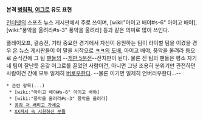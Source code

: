 '''본격 [[병림픽]], [[어그로]] 유도 표현'''

[[인터넷]]의 스포츠 뉴스 게시판에서 주로 쓰이며, [wiki:"아이고 배야#s-6" 아이고 배야], [wiki:"풍악을 울려라#s-3" 풍악을 울려라] 등과 같은 의미로 많이 쓰인다. 

플레이오프, 결승전, 기타 중요한 경기에서 자신이 응원하는 팀이 라이벌 팀을 이겼을 경우 온 뉴스 게시판들이 이 말을 시작으로 [[ㅋㅋ]]의 [[도배]], 아이고 배야, 풍악을 울려라 등으로 순식간에 그 팀 [[팬]]들의 --[[개판 5분전]]--잔치판이 된다. 물론 진 팀의 팬들은 평소 자기네 팀이 잘난듯 온갖 어그로를 끌었던 사람이건, 아니면 그냥 조용히 분위기만 관전하던 사람이건 간에 모두 일제히 [[버로우]]한다. --물론 이기면 일제히 언버러우한다...--

 * 관련 항목(...)
  * [wiki:"아이고 배야#s-6" 아이고 배야]
  * [wiki:"풍악을 울려라#s-3" 풍악을 울려라]
  * [[공감 처 쌔리고 가세요]]
  * [[XX져서 속 시원하신 분들]]
